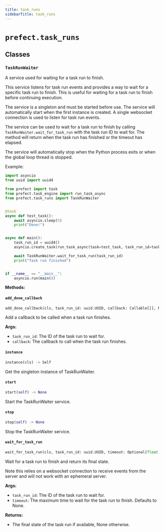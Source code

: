 ```yaml
---
title: task_runs
sidebarTitle: task_runs
---
```


# `prefect.task_runs`

## Classes

### `TaskRunWaiter` <sup><a href="https://github.com/PrefectHQ/prefect/blob/main/src/prefect/task_runs.py#L25" target="_blank"><Icon icon="github" style="width: 14px; height: 14px;" /></a></sup>


A service used for waiting for a task run to finish.

This service listens for task run events and provides a way to wait for a specific
task run to finish. This is useful for waiting for a task run to finish before
continuing execution.

The service is a singleton and must be started before use. The service will
automatically start when the first instance is created. A single websocket
connection is used to listen for task run events.

The service can be used to wait for a task run to finish by calling
`TaskRunWaiter.wait_for_task_run` with the task run ID to wait for. The method
will return when the task run has finished or the timeout has elapsed.

The service will automatically stop when the Python process exits or when the
global loop thread is stopped.

Example:
```python
import asyncio
from uuid import uuid4

from prefect import task
from prefect.task_engine import run_task_async
from prefect.task_runs import TaskRunWaiter


@task
async def test_task():
    await asyncio.sleep(5)
    print("Done!")


async def main():
    task_run_id = uuid4()
    asyncio.create_task(run_task_async(task=test_task, task_run_id=task_run_id))

    await TaskRunWaiter.wait_for_task_run(task_run_id)
    print("Task run finished")


if __name__ == "__main__":
    asyncio.run(main())
```


**Methods:**

#### `add_done_callback` <sup><a href="https://github.com/PrefectHQ/prefect/blob/main/src/prefect/task_runs.py#L238" target="_blank"><Icon icon="github" style="width: 14px; height: 14px;" /></a></sup>

```python
add_done_callback(cls, task_run_id: uuid.UUID, callback: Callable[[], None]) -> None
```

Add a callback to be called when a task run finishes.

**Args:**
- `task_run_id`: The ID of the task run to wait for.
- `callback`: The callback to call when the task run finishes.


#### `instance` <sup><a href="https://github.com/PrefectHQ/prefect/blob/main/src/prefect/task_runs.py#L260" target="_blank"><Icon icon="github" style="width: 14px; height: 14px;" /></a></sup>

```python
instance(cls) -> Self
```

Get the singleton instance of TaskRunWaiter.


#### `start` <sup><a href="https://github.com/PrefectHQ/prefect/blob/main/src/prefect/task_runs.py#L89" target="_blank"><Icon icon="github" style="width: 14px; height: 14px;" /></a></sup>

```python
start(self) -> None
```

Start the TaskRunWaiter service.


#### `stop` <sup><a href="https://github.com/PrefectHQ/prefect/blob/main/src/prefect/task_runs.py#L166" target="_blank"><Icon icon="github" style="width: 14px; height: 14px;" /></a></sup>

```python
stop(self) -> None
```

Stop the TaskRunWaiter service.


#### `wait_for_task_run` <sup><a href="https://github.com/PrefectHQ/prefect/blob/main/src/prefect/task_runs.py#L178" target="_blank"><Icon icon="github" style="width: 14px; height: 14px;" /></a></sup>

```python
wait_for_task_run(cls, task_run_id: uuid.UUID, timeout: Optional[float] = None) -> Optional[State[Any]]
```

Wait for a task run to finish and return its final state.

Note this relies on a websocket connection to receive events from the server
and will not work with an ephemeral server.

**Args:**
- `task_run_id`: The ID of the task run to wait for.
- `timeout`: The maximum time to wait for the task run to
finish. Defaults to None.

**Returns:**
- The final state of the task run if available, None otherwise.

